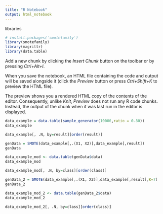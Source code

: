 ```yaml
---
title: "R Notebook"
output: html_notebook
---
```


libraries 

```r
# install.packages('smotefamily')
library(smotefamily)
library(magrittr)
library(data.table)
```

Add a new chunk by clicking the *Insert Chunk* button on the toolbar or by pressing *Ctrl+Alt+I*.

When you save the notebook, an HTML file containing the code and output will be saved alongside it (click the *Preview* button or press *Ctrl+Shift+K* to preview the HTML file).

The preview shows you a rendered HTML copy of the contents of the editor. Consequently, unlike *Knit*, *Preview* does not run any R code chunks. Instead, the output of the chunk when it was last run in the editor is displayed.
```r
data_example = data.table(sample_generator(10000,ratio = 0.80))
data_example
```
```r
data_example[, .N, by=result][order(result)]
```

```r
genData = SMOTE(data_example[,.(X1, X2)],data_example[,result])
genData
```
```r
data_example_mod <- data.table(genData$data)
data_example_mod
```
```r
data_example_mod[, .N, by=class][order(class)]
```
```r
genData_2 = SMOTE(data_example[,.(X1, X2)],data_example[,result],K=7)
genData_2
```
```r
data_example_mod_2 <- data.table(genData_2$data)
data_example_mod_2
```
```r
data_example_mod_2[, .N, by=class][order(class)]
```

